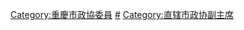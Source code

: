 [[Category:重慶市政協委員|Category:重慶市政協委員]]
[[Category:重庆市各级政协副主席|#]]
[[Category:直辖市政协副主席|Category:直辖市政协副主席]]